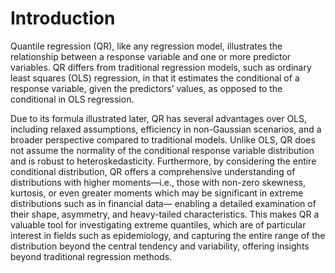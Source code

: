 # Introduction

Quantile regression (QR), like any regression model, illustrates the relationship between a response variable and one or more predictor variables. QR differs from traditional regression models, such as ordinary least squares (OLS) regression, in that it estimates the conditional \textit{quantiles} of a response variable, given the predictors' values, as opposed to the conditional \textit{mean} in OLS regression.

Due to its formula illustrated later, QR has several advantages over OLS, including relaxed assumptions, efficiency in non-Gaussian scenarios, and a broader perspective compared to traditional models. Unlike OLS, QR does not assume the normality of the conditional response variable distribution and is robust to heteroskedasticity. Furthermore, by considering the entire conditional distribution, QR offers a comprehensive understanding of distributions with higher moments---i.e., those with non-zero skewness, kurtosis, or even greater moments which may be significant in extreme distributions such as in financial data--- enabling a detailed examination of their shape, asymmetry, and heavy-tailed characteristics. This makes QR a valuable tool for investigating extreme quantiles, which are of particular interest in fields such as epidemiology, and capturing the entire range of the distribution beyond the central tendency and variability, offering insights beyond traditional regression methods.
